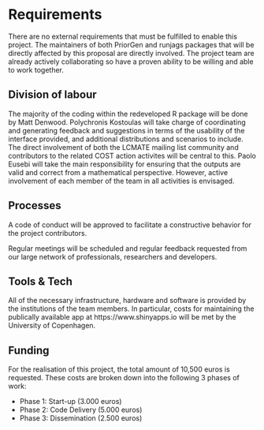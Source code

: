 # Requirements
 
There are no external requirements that must be fulfilled to enable this project.  The maintainers of both PriorGen and runjags packages that will be directly affected by this proposal are directly involved.  The project team are already actively collaborating so have a proven ability to be willing and able to work together.

## Division of labour

The majority of the coding within the redeveloped R package will be done by Matt Denwood. Polychronis Kostoulas will take charge of coordinating and generating feedback and suggestions in terms of the usability of the interface provided, and additional distributions and scenarios to include.  The direct involvement of both the LCMATE mailing list community and contributors to the related COST action activites will be central to this.  Paolo Eusebi will take the main responsibility for ensuring that the outputs are valid and correct from a mathematical perspective.  However, active involvement of each member of the team in all activities is envisaged.

## Processes
 
A code of conduct will be approved to facilitate a constructive behavior for the project contributors. 

Regular meetings will be scheduled and regular feedback requested from our large network of professionals, researchers and developers.


## Tools & Tech

All of the necessary infrastructure, hardware and software is provided by the institutions of the team members.  In particular, costs for maintaining the publically available app at https://www.shinyapps.io will be met by the University of Copenhagen.

## Funding
 
For the realisation of this project, the total amount of 10,500 euros is requested.  These costs are broken down into the following 3 phases of work:

* Phase 1:  Start-up  (3.000 euros)
* Phase 2:  Code Delivery	(5.000 euros)
* Phase 3:  Dissemination  (2.500 euros)
